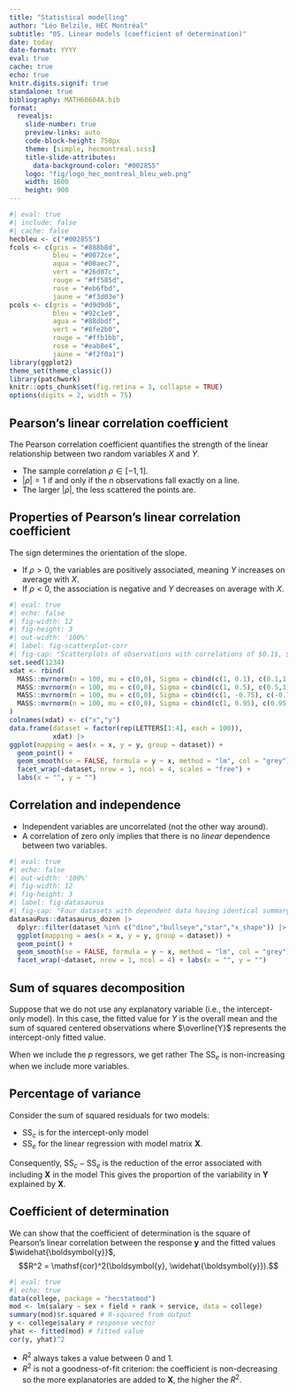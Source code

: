 ```yaml
---
title: "Statistical modelling"
author: "Léo Belzile, HEC Montréal"
subtitle: "05. Linear models (coefficient of determination)"
date: today
date-format: YYYY
eval: true
cache: true
echo: true
knitr.digits.signif: true
standalone: true
bibliography: MATH60604A.bib
format:
  revealjs:
    slide-number: true
    preview-links: auto
    code-block-height: 750px
    theme: [simple, hecmontreal.scss]
    title-slide-attributes:
      data-background-color: "#002855"
    logo: "fig/logo_hec_montreal_bleu_web.png"
    width: 1600
    height: 900
---
```



```r
#| eval: true
#| include: false
#| cache: false
hecbleu <- c("#002855")
fcols <- c(gris = "#888b8d",
           bleu = "#0072ce",
           aqua = "#00aec7",
           vert = "#26d07c",
           rouge = "#ff585d",
           rose = "#eb6fbd",
           jaune = "#f3d03e")
pcols <- c(gris = "#d9d9d6",
           bleu = "#92c1e9",
           agua = "#88dbdf",
           vert = "#8fe2b0",
           rouge = "#ffb1bb",
           rose = "#eab8e4",
           jaune = "#f2f0a1")
library(ggplot2)
theme_set(theme_classic())
library(patchwork)
knitr::opts_chunk$set(fig.retina = 3, collapse = TRUE)
options(digits = 2, width = 75)
```



## Pearson's linear correlation coefficient

The Pearson correlation coefficient quantifies the strength of the linear relationship between two random variables $X$ and $Y$. 
\begin{align*}
\rho= \mathsf{cor}(X, Y) =  \frac{{\mathsf{Co}}(X,Y)}{\sqrt{{\mathsf{Va}}(X){\mathsf{Va}}(Y)}}. 
\end{align*}

- The sample correlation $\rho \in [-1, 1]$.
- $|\rho|=1$ if and only if the $n$ observations fall exactly on a line.
- The larger $|\rho|$, the less scattered the points are.

## Properties of Pearson's linear correlation coefficient

The sign determines the orientation of the slope.

- If $\rho>0$, the variables are positively associated, meaning $Y$ increases on average with $X$.
- If $\rho <0$, the association is negative and $Y$ decreases on average with $X$.

```r
#| eval: true
#| echo: false
#| fig-width: 12
#| fig-height: 3
#| out-width: '100%'
#| label: fig-scatterplot-corr
#| fig-cap: "Scatterplots of observations with correlations of $0.1$, $0.5$, $-0.75$ and $0.95$ from $A$ to $D$." 
set.seed(1234)
xdat <- rbind(
  MASS::mvrnorm(n = 100, mu = c(0,0), Sigma = cbind(c(1, 0.1), c(0.1,1))),
  MASS::mvrnorm(n = 100, mu = c(0,0), Sigma = cbind(c(1, 0.5), c(0.5,1))),
  MASS::mvrnorm(n = 100, mu = c(0,0), Sigma = cbind(c(1, -0.75), c(-0.75,1))),
  MASS::mvrnorm(n = 100, mu = c(0,0), Sigma = cbind(c(1, 0.95), c(0.95,1)))
)
colnames(xdat) <- c("x","y")
data.frame(dataset = factor(rep(LETTERS[1:4], each = 100)),
           xdat) |>
ggplot(mapping = aes(x = x, y = y, group = dataset)) +
  geom_point() +
  geom_smooth(se = FALSE, formula = y ~ x, method = "lm", col = "grey") + 
  facet_wrap(~dataset, nrow = 1, ncol = 4, scales = "free") +
  labs(x = "", y = "")

```


## Correlation and independence

- Independent variables are uncorrelated (not the other way around).
- A correlation of zero only implies that there is no *linear* dependence between two variables.

```r
#| eval: true
#| echo: false
#| out-width: '100%'
#| fig-width: 12
#| fig-height: 3
#| label: fig-datasaurus
#| fig-cap: "Four datasets with dependent data having identical summary statistics and a linear correlation of -0.06."
datasauRus::datasaurus_dozen |>
  dplyr::filter(dataset %in% c("dino","bullseye","star","x_shape")) |>
  ggplot(mapping = aes(x = x, y = y, group = dataset)) +
  geom_point() + 
  geom_smooth(se = FALSE, formula = y ~ x, method = "lm", col = "grey") + 
  facet_wrap(~dataset, nrow = 1, ncol = 4) + labs(x = "", y = "")
```



## Sum of squares decomposition

Suppose that we do not use any explanatory variable (i.e., the intercept-only model). In this case, the fitted value for $Y$ is the overall mean and the sum of squared centered observations
\begin{align*}
\mathsf{SS}_c=\sum_{i=1}^n (Y_i-\overline{Y})^2                                              
\end{align*}
where $\overline{Y}$ represents the intercept-only fitted value.

When we include the $p$ regressors,  we get rather
\begin{align*}
\mathsf{SS}_e=\sum_{i=1}^n (Y_i-\widehat{Y}_i)^2 
\end{align*}
The $\mathsf{SS}_e$ is non-increasing when we include more variables.

## Percentage of variance

Consider the sum of squared residuals for two models:

- $\mathsf{SS}_c$ is for the intercept-only model
- $\mathsf{SS}_e$ for the linear regression with model matrix $\mathbf{X}$. 

Consequently, $\mathsf{SS}_c-\mathsf{SS}_e$ is the reduction of the error associated with including $\mathbf{X}$ in the model
\begin{align*}
R^2=\frac{\mathsf{SS}_c-\mathsf{SS}_e}{\mathsf{SS}_c}                                                     
\end{align*}
This gives the proportion of the variability in $\boldsymbol{Y}$ explained by $\mathbf{X}$.
 

## Coefficient of determination

We can show that the coefficient of determination is the square of Pearson's linear correlation between the response $\boldsymbol{y}$ and the fitted values $\widehat{\boldsymbol{y}}$,
$$R^2 = \mathsf{cor}^2(\boldsymbol{y}, \widehat{\boldsymbol{y}}).$$

  

```r
#| eval: true
#| echo: true
data(college, package = "hecstatmod")
mod <- lm(salary ~ sex + field + rank + service, data = college)
summary(mod)$r.squared # R-squared from output
y <- college$salary # response vector
yhat <- fitted(mod) # fitted value
cor(y, yhat)^2 
```

- $R^2$ always takes a value between $0$ and $1$.
- $R^2$ is not a goodness-of-fit criterion: the coefficient is non-decreasing so the more explanatories are added to $\mathbf{X}$, the higher the $R^2$.
